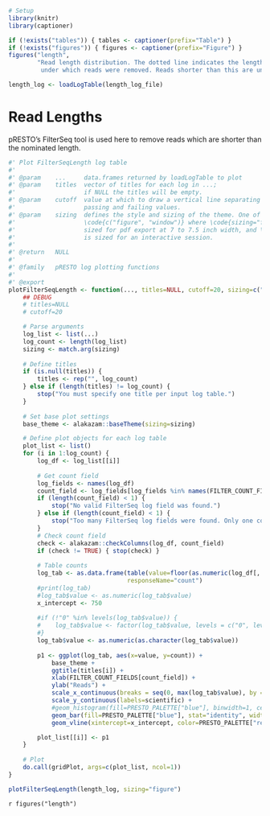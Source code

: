 
```R
# Setup
library(knitr)
library(captioner)

if (!exists("tables")) { tables <- captioner(prefix="Table") }
if (!exists("figures")) { figures <- captioner(prefix="Figure") }
figures("length", 
        "Read length distribution. The dotted line indicates the length of750
         under which reads were removed. Reads shorter than this are unlikely to cover the full V and C region.")
```

```r
length_log <- loadLogTable(length_log_file)
```
\newpage

# Read Lengths

pRESTO’s
FilterSeq tool is used here to remove reads which are shorter than the nominated length. 

```r
#' Plot FilterSeqLength log table
#'
#' @param    ...     data.frames returned by loadLogTable to plot
#' @param    titles  vector of titles for each log in ...; 
#'                   if NULL the titles will be empty.
#' @param    cutoff  value at which to draw a vertical line separating 
#'                   passing and failing values.
#' @param    sizing  defines the style and sizing of the theme. One of 
#'                   \code{c("figure", "window")} where \code{sizing="figure"} is appropriately
#'                   sized for pdf export at 7 to 7.5 inch width, and \code{sizing="window"}
#'                   is sized for an interactive session.
#' 
#' @return   NULL
#' 
#' @family   pRESTO log plotting functions
#' 
#' @export
plotFilterSeqLength <- function(..., titles=NULL, cutoff=20, sizing=c("figure", "window")) {
    ## DEBUG
    # titles=NULL
    # cutoff=20

    # Parse arguments
    log_list <- list(...)
    log_count <- length(log_list)
    sizing <- match.arg(sizing)
    
    # Define titles
    if (is.null(titles)) {
        titles <- rep("", log_count)
    } else if (length(titles) != log_count) {
        stop("You must specify one title per input log table.")
    }
    
    # Set base plot settings
    base_theme <- alakazam::baseTheme(sizing=sizing)

    # Define plot objects for each log table
    plot_list <- list()
    for (i in 1:log_count) {
        log_df <- log_list[[i]]
        
        # Get count field
        log_fields <- names(log_df)
        count_field <- log_fields[log_fields %in% names(FILTER_COUNT_FIELDS)]
        if (length(count_field) < 1) {
            stop("No valid FilterSeq log field was found.")
        } else if (length(count_field) < 1) {
            stop("Too many FilterSeq log fields were found. Only one count field should be present.")
        }
        # Check count field
        check <- alakazam::checkColumns(log_df, count_field)
        if (check != TRUE) { stop(check) }
        
        # Table counts
        log_tab <- as.data.frame(table(value=floor(as.numeric(log_df[, count_field]))), 
                                 responseName="count")
        #print(log_tab)
        #log_tab$value <- as.numeric(log_tab$value)
        x_intercept <- 750
        
        #if (!"0" %in% levels(log_tab$value)) {
        #    log_tab$value <- factor(log_tab$value, levels = c("0", levels(log_tab$value)))
        #}
        log_tab$value <- as.numeric(as.character(log_tab$value))
        
        p1 <- ggplot(log_tab, aes(x=value, y=count)) +
            base_theme +     
            ggtitle(titles[i]) +
            xlab(FILTER_COUNT_FIELDS[count_field]) +
            ylab("Reads") +
            scale_x_continuous(breaks = seq(0, max(log_tab$value), by = 1000), expand = c(0, 0)) + 
            scale_y_continuous(labels=scientific) + 
            #geom_histogram(fill=PRESTO_PALETTE["blue"], binwidth=1, center=0) +
            geom_bar(fill=PRESTO_PALETTE["blue"], stat="identity", width=0.95, na.rm=TRUE) +
            geom_vline(xintercept=x_intercept, color=PRESTO_PALETTE["red"], linewidth=0.5, linetype=3)

        plot_list[[i]] <- p1
    }
    
    # Plot
    do.call(gridPlot, args=c(plot_list, ncol=1))
}

plotFilterSeqLength(length_log, sizing="figure")
```

`r figures("length")`
